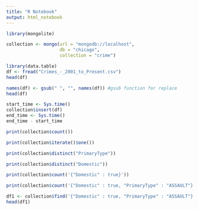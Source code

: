 ---
title: "R Notebook"
output: html_notebook
---

```{r library mongoDB}
library(mongolite)
```

```{r to connect with mongoDB}
collection <- mongo(url = "mongodb://localhost",
                    db = "chicago",
                    collection = "crime")
```

```{r to load data faster}
library(data.table)
df <- fread("Crimes_-_2001_to_Present.csv")
head(df)
```

```{r to remove space from column names}
names(df) <- gsub(" ", "", names(df)) #gsub function for replace
head(df)
```

```{r to save/upload the data into mongodb}
start_time <- Sys.time()
collection$insert(df)
end_time <- Sys.time()
end_time - start_time
```

```{r to count the amount of data}
print(collection$count())
```

```{r to preview the 1st observation}
print(collection$iterate()$one())
```

```{r to show variation data within a Feature}
print(collection$distinct("PrimaryType"))
```

```{r}
print(collection$distinct("Domestic"))
```

```{r to count observations which have Domestic feature}
print(collection$count('{"Domestic" : true}'))
```

```{r to count observations which did KDRT}
print(collection$count('{"Domestic" : true, "PrimaryType" : "ASSAULT"}'))
```

```{r}
df1 <- collection$find('{"Domestic" : true, "PrimaryType" : "ASSAULT"}')
head(df1)
```

